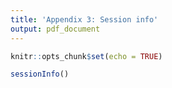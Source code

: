 ---
title: 'Appendix 3: Session info'
output: pdf_document
---

```{r setup, include=FALSE}
knitr::opts_chunk$set(echo = TRUE)
```



```{r sessioninfo, echo=FALSE, message=FALSE, warning=FALSE, paged.print=FALSE}

sessionInfo()

```


